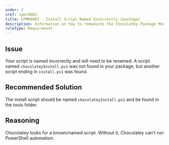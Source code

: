 ```yaml
---
order: 3
xref: cpmr0003
title: CPMR0003 - Install Script Named Incorrectly (package)
description: Information on how to remediate the Chocolatey Package Moderation Rule 0003
ruleType: Requirement
---
```


<PackageValidatorRuleRequirement />

## Issue

Your script is named incorrectly and will need to be renamed. A script named `chocolateyInstall.ps1` was not found in your package, but another script ending in `install.ps1` was found.

## Recommended Solution

The install script should be named `chocolateyInstall.ps1` and be found in the tools folder.

## Reasoning

Chocolatey looks for a known/named script. Without it, Chocolatey can't run PowerShell automation.
